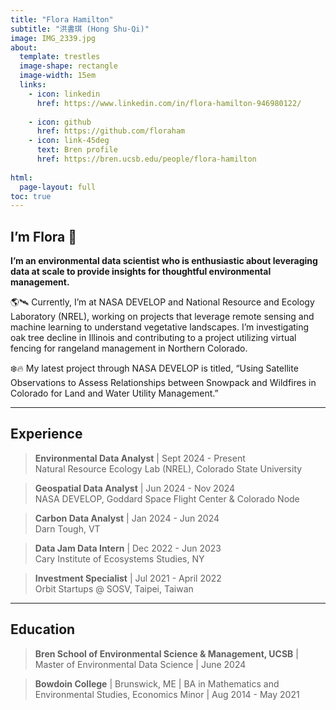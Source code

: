 ```yaml
---
title: "Flora Hamilton"
subtitle: "洪書琪 (Hong Shu-Qi)"
image: IMG_2339.jpg
about: 
  template: trestles
  image-shape: rectangle
  image-width: 15em
  links:
    - icon: linkedin
      href: https://www.linkedin.com/in/flora-hamilton-946980122/
      
    - icon: github
      href: https://github.com/floraham
    - icon: link-45deg
      text: Bren profile
      href: https://bren.ucsb.edu/people/flora-hamilton
      
html:
  page-layout: full
toc: true
---
```


## I'm Flora 🌿

**I'm an environmental data scientist who is enthusiastic about leveraging data at scale to provide insights for thoughtful environmental management.**

🌎🛰️ Currently, I'm at NASA DEVELOP and National Resource and Ecology Laboratory (NREL), working on projects that leverage remote sensing and machine learning to understand vegetative landscapes. I'm investigating oak tree decline in Illinois and contributing to a project utilizing virtual fencing for rangeland management in Northern Colorado. 

❄️🔥 My latest project through NASA DEVELOP is titled, "Using Satellite Observations to Assess Relationships between Snowpack and Wildfires in Colorado for Land and Water Utility Management."



------------------------------------------------------------------------

## Experience

> **Environmental Data Analyst**  \| Sept 2024 - Present \
Natural Resource Ecology Lab (NREL), Colorado State University

> **Geospatial Data Analyst**  \| Jun 2024 - Nov 2024 \
NASA DEVELOP, Goddard Space Flight Center & Colorado Node

> **Carbon Data Analyst** \| Jan 2024 - Jun 2024 \
Darn Tough, VT 

> **Data Jam Data Intern** \| Dec 2022 - Jun 2023 \
Cary Institute of Ecosystems Studies, NY

> **Investment Specialist** \| Jul 2021 - April 2022 \
Orbit Startups @ SOSV, Taipei, Taiwan

------------------------------------------------------------------------

## Education

> **Bren School of Environmental Science & Management, UCSB** \| Master of Environmental Data Science \| June 2024

> **Bowdoin College** \| Brunswick, ME \| BA in Mathematics and Environmental Studies, Economics Minor \| Aug 2014 - May 2021

